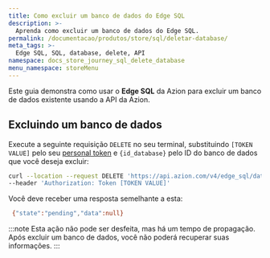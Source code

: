 ```yaml
---
title: Como excluir um banco de dados do Edge SQL
description: >-
  Aprenda como excluir um banco de dados do Edge SQL.
permalink: /documentacao/produtos/store/sql/deletar-database/
meta_tags: >-
  Edge SQL, SQL, database, delete, API
namespace: docs_store_journey_sql_delete_database
menu_namespace: storeMenu
---
```


Este guia demonstra como usar o **Edge SQL** da Azion para excluir um banco de dados existente usando a API da Azion.

## Excluindo um banco de dados

Execute a seguinte requisição `DELETE` no seu terminal, substituindo `[TOKEN VALUE]` pelo seu [personal token](/pt-br/documentacao/produtos/guias/personal-tokens/) e `{id_database}` pelo ID do banco de dados que você deseja excluir:

```bash
curl --location --request DELETE 'https://api.azion.com/v4/edge_sql/databases/{id_database}' \
--header 'Authorization: Token [TOKEN VALUE]'
```

Você deve receber uma resposta semelhante a esta:

```bash
 {"state":"pending","data":null}
```

:::note
Esta ação não pode ser desfeita, mas há um tempo de propagação. Após excluir um banco de dados, você não poderá recuperar suas informações.
:::
